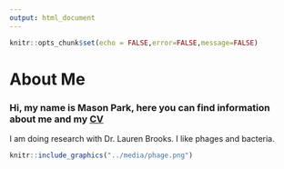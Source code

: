 ```yaml
---
output: html_document
---
```


```r
knitr::opts_chunk$set(echo = FALSE,error=FALSE,message=FALSE)
```

# About Me

### Hi, my name is Mason Park, here you can find information about me and my [CV](http://github.io/media/Mason_Park_CV.pdf)

I am doing research with Dr. Lauren Brooks. I like phages and bacteria.

```r
knitr::include_graphics("../media/phage.png")
```
